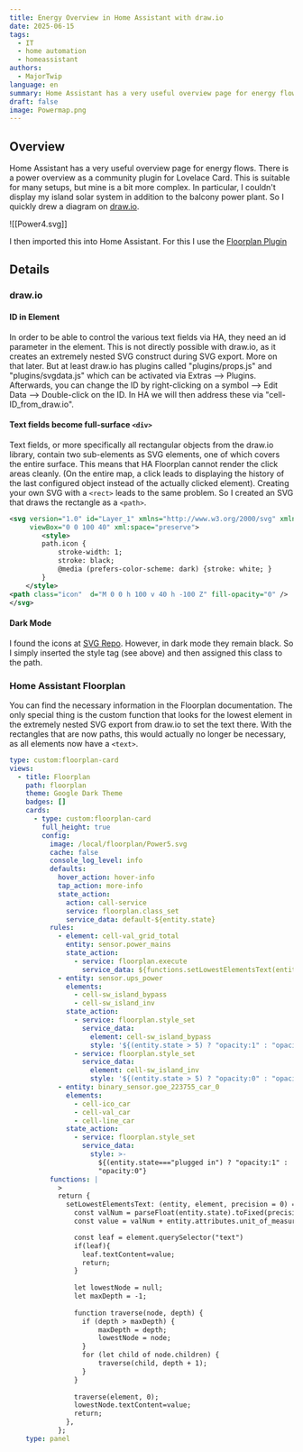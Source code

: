 ```yaml
---
title: Energy Overview in Home Assistant with draw.io
date: 2025-06-15
tags:
  - IT
  - home automation
  - homeassistant
authors:
  - MajorTwip
language: en
summary: Home Assistant has a very useful overview page for energy flows. There is a power overview as a community plugin for Lovelace Card. This is suitable for many setups, but mine is a bit more complex.
draft: false
image: Powermap.png
---
```

## Overview 
Home Assistant has a very useful overview page for energy flows. There is a power overview as a community plugin for Lovelace Card. This is suitable for many setups, but mine is a bit more complex. In particular, I couldn't display my island solar system in addition to the balcony power plant. So I quickly drew a diagram on [draw.io](https://draw.io).

![[Power4.svg]]

I then imported this into Home Assistant. For this I use the [Floorplan Plugin](https://experiencelovelace.github.io/ha-floorplan/)

## Details
### draw.io
#### ID in Element
In order to be able to control the various text fields via HA, they need an id parameter in the element. This is not directly possible with draw.io, as it creates an extremely nested SVG construct during SVG export. More on that later. But at least draw.io has plugins called "plugins/props.js" and "plugins/svgdata.js" which can be activated via Extras --> Plugins.
Afterwards, you can change the ID by right-clicking on a symbol --> Edit Data --> Double-click on the ID. In HA we will then address these via "cell-ID_from_draw.io".

#### Text fields become full-surface ```<div>```
Text fields, or more specifically all rectangular objects from the draw.io library, contain two sub-elements as SVG elements, one of which covers the entire surface. This means that HA Floorplan cannot render the click areas cleanly. (On the entire map, a click leads to displaying the history of the last configured object instead of the actually clicked element). Creating your own SVG with a ```<rect>``` leads to the same problem.
So I created an SVG that draws the rectangle as a ```<path>```.
```xml
<svg version="1.0" id="Layer_1" xmlns="http://www.w3.org/2000/svg" xmlns:xlink="http://www.w3.org/1999/xlink" 
	 viewBox="0 0 100 40" xml:space="preserve">
	    <style>
        path.icon {
            stroke-width: 1;
            stroke: black;
			@media (prefers-color-scheme: dark) {stroke: white; }
        }
    </style>
<path class="icon"  d="M 0 0 h 100 v 40 h -100 Z" fill-opacity="0" />
</svg>
```

#### Dark Mode
I found the icons at [SVG Repo](https://www.svgrepo.com/svg/2917/solar-panels-couple-in-sunlight). However, in dark mode they remain black. So I simply inserted the style tag (see above) and then assigned this class to the path.

### Home Assistant Floorplan
You can find the necessary information in the Floorplan documentation. The only special thing is the custom function that looks for the lowest element in the extremely nested SVG export from draw.io to set the text there. With the rectangles that are now paths, this would actually no longer be necessary, as all elements now have a ```<text>```.
```yaml
type: custom:floorplan-card
views:
  - title: Floorplan
    path: floorplan
    theme: Google Dark Theme
    badges: []
    cards:
      - type: custom:floorplan-card
        full_height: true
        config:
          image: /local/floorplan/Power5.svg
          cache: false
          console_log_level: info
          defaults:
            hover_action: hover-info
            tap_action: more-info
            state_action:
              action: call-service
              service: floorplan.class_set
              service_data: default-${entity.state}
          rules:
            - element: cell-val_grid_total
              entity: sensor.power_mains
              state_action:
                - service: floorplan.execute
                  service_data: ${functions.setLowestElementsText(entity, element)};
            - entity: sensor.ups_power
              elements:
                - cell-sw_island_bypass
                - cell-sw_island_inv
              state_action:
                - service: floorplan.style_set
                  service_data:
                    element: cell-sw_island_bypass
                    style: '${(entity.state > 5) ? "opacity:1" : "opacity:0"}'
                - service: floorplan.style_set
                  service_data:
                    element: cell-sw_island_inv
                    style: '${(entity.state > 5) ? "opacity:0" : "opacity:1"}'
            - entity: binary_sensor.goe_223755_car_0
              elements:
                - cell-ico_car
                - cell-val_car
                - cell-line_car
              state_action:
                - service: floorplan.style_set
                  service_data:
                    style: >-
                      ${(entity.state==="plugged in") ? "opacity:1" :
                      "opacity:0"}
          functions: |
            >
            return {
              setLowestElementsText: (entity, element, precision = 0) => {
                const valNum = parseFloat(entity.state).toFixed(precision)
                const value = valNum + entity.attributes.unit_of_measurement

                const leaf = element.querySelector("text")
                if(leaf){
                  leaf.textContent=value;
                  return; 
                }
                
                let lowestNode = null;
                let maxDepth = -1;
                
                function traverse(node, depth) {
                  if (depth > maxDepth) {
                      maxDepth = depth;
                      lowestNode = node;
                  }
                  for (let child of node.children) {
                      traverse(child, depth + 1);
                  }
                }
                
                traverse(element, 0);
                lowestNode.textContent=value;
                return; 
              },
            };
    type: panel

```